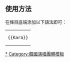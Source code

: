 == 使用方法 ==
在條目底端添加以下語法即可：
{|
|<pre>{{Kara}}</pre>
|}
{{Collapsible option}}

<includeonly>
[[Category:Kara|*]]
[[Category:韓國演唱團體模板]]
</includeonly>